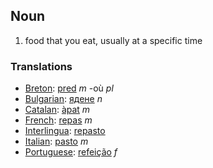 ==Noun==

# food that you eat, usually at a specific time

===Translations===
*[[Breton]]: [[pred]] ''m'' -où ''pl''
*[[Bulgarian]]: [[ядене]] ''n''
*[[Catalan]]: [[àpat]] ''m''
*[[French]]: [[repas]] ''m''
*[[Interlingua]]: [[repasto]]
*[[Italian]]: [[pasto]] ''m''
*[[Portuguese]]: [[refeição]] ''f''